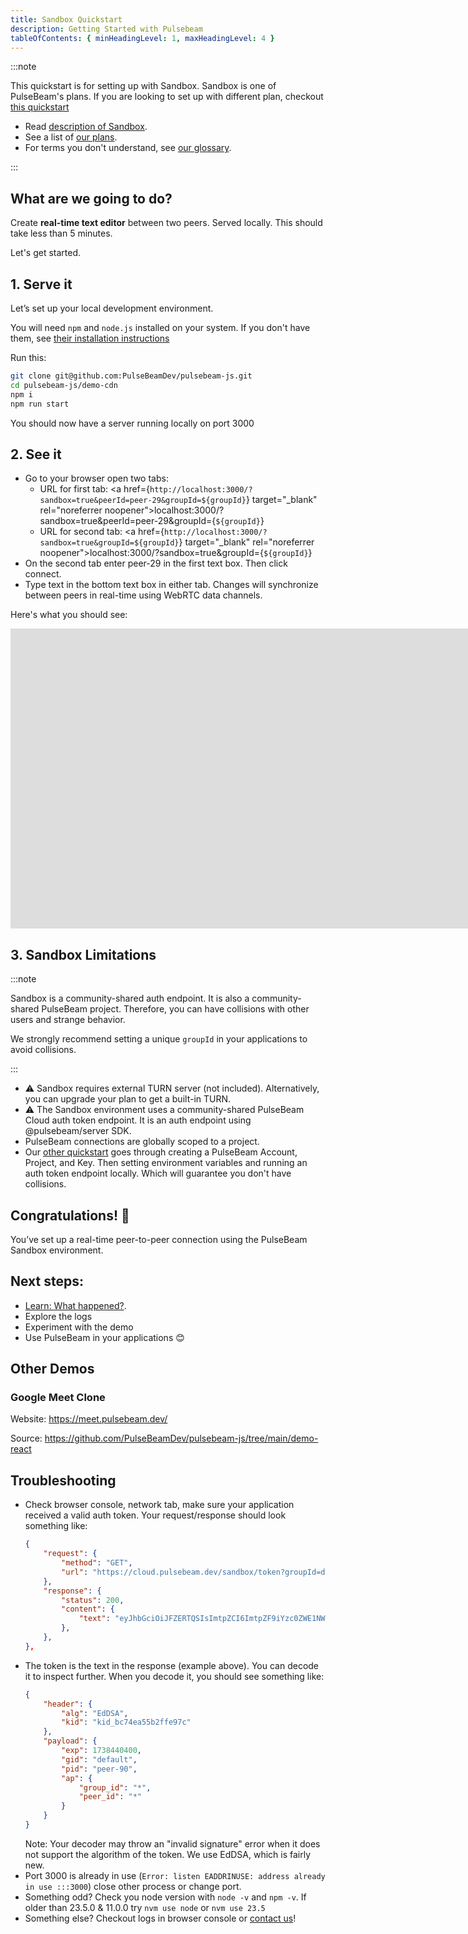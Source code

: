 ```yaml
---
title: Sandbox Quickstart
description: Getting Started with Pulsebeam
tableOfContents: { minHeadingLevel: 1, maxHeadingLevel: 4 }
---
```



:::note

This quickstart is for setting up with Sandbox. Sandbox is one of PulseBeam's plans. If you are looking to set up with different plan, checkout [this quickstart](/docs/getting-started/quick-start)

* Read [description of Sandbox](/docs/concepts/terms#sandbox). 
* See a list of [our plans](https://pulsebeam.dev/#pricing). 
* For terms you don't understand, see [our glossary](/docs/concepts/terms).

:::

## What are we going to do?
 
Create **real-time text editor** between two peers. Served locally. This should take less than 5 minutes.

Let's get started.

## 1. Serve it

Let’s set up your local development environment.

You will need `npm` and `node.js` installed on your system. If you don't have them, see <a href="https://docs.npmjs.com/downloading-and-installing-node-js-and-npm" target="_blank">their installation instructions</a>

Run this:
```bash
git clone git@github.com:PulseBeamDev/pulsebeam-js.git
cd pulsebeam-js/demo-cdn
npm i
npm run start
```

You should now have a server running locally on port 3000

## 2. See it


* Go to your browser open two tabs:
    * URL for first tab: <a href={`http://localhost:3000/?sandbox=true&peerId=peer-29&groupId=${groupId}`} target="_blank" rel="noreferrer noopener">localhost:3000/?sandbox=true&peerId=peer-29&groupId={`${groupId}`}</a>
    * URL for second tab: <a href={`http://localhost:3000/?sandbox=true&groupId=${groupId}`} target="_blank" rel="noreferrer noopener">localhost:3000/?sandbox=true&groupId={`${groupId}`}</a>
* On the second tab enter peer-29 in the first text box. Then click connect.
* Type text in the bottom text box in either tab. Changes will synchronize between peers in real-time using WebRTC data channels.

Here's what you should see:
<iframe style="height: 480px;" id="ytplayer" type="text/html" title="YouTube video player Quickstart Successful Output" width="2000" height="1000"
src="https://www.youtube.com/embed/Y9mKCrlLu7k?si=HDNMFjK6LaXSy61X?loop=1&modestbranding=1&playsinline=1&color=white&iv_load_policy=3"
frameborder="0" allowfullscreen allow="accelerometer; autoplay; clipboard-write; encrypted-media; gyroscope; picture-in-picture; web-share" referrerpolicy="strict-origin-when-cross-origin"></iframe>

## 3. Sandbox Limitations

:::note

Sandbox is a community-shared auth endpoint. It is also a community-shared PulseBeam project. Therefore, you can have collisions with other users and strange behavior. 

We strongly recommend setting a unique `groupId` in your applications to avoid collisions.

:::

* ⚠️ Sandbox requires external TURN server (not included). Alternatively, you can upgrade your plan to get a built-in TURN.
* ⚠️ The Sandbox environment uses a community-shared PulseBeam Cloud auth token endpoint. It is an auth endpoint using @pulsebeam/server SDK.
* PulseBeam connections are globally scoped to a project. 
* Our [other quickstart](/docs/getting-started/quick-start) goes through creating a PulseBeam Account, Project, and Key. Then setting environment variables and running an auth token endpoint locally. Which will guarantee you don't have collisions.

## Congratulations! 🎉

You’ve set up a real-time peer-to-peer connection using the PulseBeam Sandbox environment.


## Next steps:


* [Learn: What happened?](/docs/getting-started/what-happened/). 
* Explore the logs
* Experiment with the demo
* Use PulseBeam in your applications 😊

## Other Demos

### Google Meet Clone

Website: https://meet.pulsebeam.dev/

Source: https://github.com/PulseBeamDev/pulsebeam-js/tree/main/demo-react

## Troubleshooting
* Check browser console, network tab, make sure your application received a valid auth token. Your request/response should look something like:
    ```json
    {
        "request": {
            "method": "GET",
            "url": "https://cloud.pulsebeam.dev/sandbox/token?groupId=default&peerId=peer-90",
        },
        "response": {
            "status": 200,
            "content": {
                "text": "eyJhbGciOiJFZERTQSIsImtpZCI6ImtpZF9iYzc0ZWE1NWIyZmZlOTdjIn0.eyJleHAiOjE3Mzg0NDA0MDAsImdpZCI6ImRlZmF1bHQiLCJwaWQiOiJwZWVyLTkwIiwiYXAiOnsiZ3JvdXBfaWQiOiIqIiwicGVlcl9pZCI6IioifX0.KfgjkyZafItYW6TbM0C7BcGCQ6lmpyprA5VnY4GHGuRzQc0f7i8a_7a75-1fOocrQywbSeSNXiTeYCL4glyJDw"
            },
        },
    },
    ```
* The token is the text in the response (example above). You can decode it to inspect further. When you decode it, you should see something like:
    ```json
    {
        "header": {
            "alg": "EdDSA",
            "kid": "kid_bc74ea55b2ffe97c"
        },
        "payload": {
            "exp": 1738440400,
            "gid": "default",
            "pid": "peer-90",
            "ap": {
                "group_id": "*",
                "peer_id": "*"
            }
        }
    }
    ```
    Note: Your decoder may throw an "invalid signature" error when it does not support the algorithm of the token. We use EdDSA, which is fairly new. 
* Port 3000 is already in use (`Error: listen EADDRINUSE: address already in use :::3000`) close other process or change port.
* Something odd? Check you node version with `node -v` and `npm -v`. If older than 23.5.0 & 11.0.0 try `nvm use node` or `nvm use 23.5`
* Something else? Checkout logs in browser console or [contact us](/docs/community-and-support/support/)!
